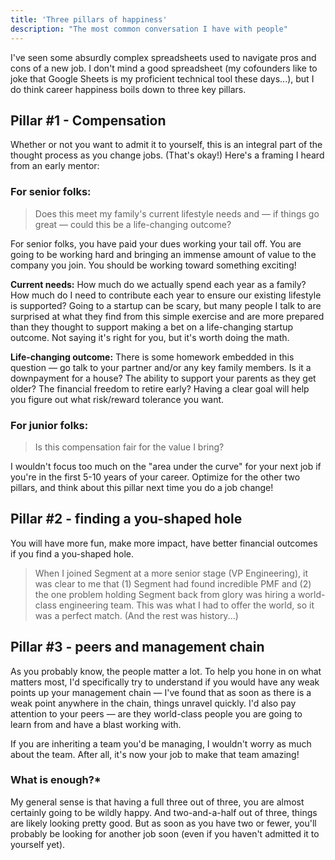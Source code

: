 ```yaml
---
title: 'Three pillars of happiness'
description: "The most common conversation I have with people"
---
```


I've seen some absurdly complex spreadsheets used to navigate pros and cons of a new job. I don't mind a good spreadsheet (my cofounders like to joke that Google Sheets is my proficient technical tool these days...), but I do think career happiness boils down to three key pillars. 

## Pillar #1 - Compensation
Whether or not you want to admit it to yourself, this is an integral part of the thought process as you change jobs. (That's okay!) Here's a framing I heard from an early mentor:

### For senior folks:

> Does this meet my family's current lifestyle needs and — if things go great — could this be a life-changing outcome?

For senior folks, you have paid your dues working your tail off. You are going to be working hard and bringing an immense amount of value to the company you join. You should be working toward something exciting!

**Current needs:** How much do we actually spend each year as a family? How much do I need to contribute each year to ensure our existing lifestyle is supported? Going to a startup can be scary, but many people I talk to are surprised at what they find from this simple exercise and are more prepared than they thought to support making a bet on a life-changing startup outcome. Not saying it's right for you, but it's worth doing the math.

**Life-changing outcome:** There is some homework embedded in this question — go talk to your partner and/or any key family members. Is it a downpayment for a house? The ability to support your parents as they get older? The financial freedom to retire early? Having a clear goal will help you figure out what risk/reward tolerance you want.

### For junior folks:

> Is this compensation fair for the value I bring?

I wouldn't focus too much on the "area under the curve" for your next job if you're in the first 5-10 years of your career. Optimize for the other two pillars, and think about this pillar next time you do a job change!

## Pillar #2 - finding a you-shaped hole
You will have more fun, make more impact, have better financial outcomes if you find a you-shaped hole. 

> When I joined Segment at a more senior stage (VP Engineering), it was clear to me that (1) Segment had found incredible PMF and (2) the one problem holding Segment back from glory was hiring a world-class engineering team. This was what I had to offer the world, so it was a perfect match. (And the rest was history...)

## Pillar #3 - peers and management chain
As you probably know, the people matter a lot. To help you hone in on what matters most, I'd specifically try to understand if you would have any weak points up your management chain — I've found that as soon as there is a weak point anywhere in the chain, things unravel quickly. I'd also pay attention to your peers — are they world-class people you are going to learn from and have a blast working with. 

If you are inheriting a team you'd be managing, I wouldn't worry as much about the team. After all, it's now your job to make that team amazing!

### What is enough?*
My general sense is that having a full three out of three, you are almost certainly going to be wildly happy. And two-and-a-half out of three, things are likely looking pretty good. But as soon as you have two or fewer, you'll probably be looking for another job soon (even if you haven't admitted it to yourself yet).